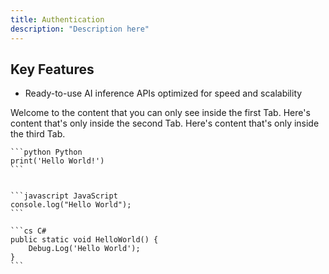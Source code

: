 ```yaml
---
title: Authentication
description: "Description here"
---
```


## Key Features

* Ready-to-use AI inference APIs optimized for speed and scalability

<Tabs>
  <Tab title="Python">
    Welcome to the content that you can only see inside the first Tab.
  </Tab>
  <Tab title="JavaScript">
    Here's content that's only inside the second Tab.
  </Tab>
  <Tab title="C#">
    Here's content that's only inside the third Tab.
  </Tab>
</Tabs>


<RequestExample>

    ```python Python
    print('Hello World!')
    ```


    ```javascript JavaScript
    console.log("Hello World");
    ```

    ```cs C#
    public static void HelloWorld() {
        Debug.Log('Hello World');
    }
    ```
</RequestExample>